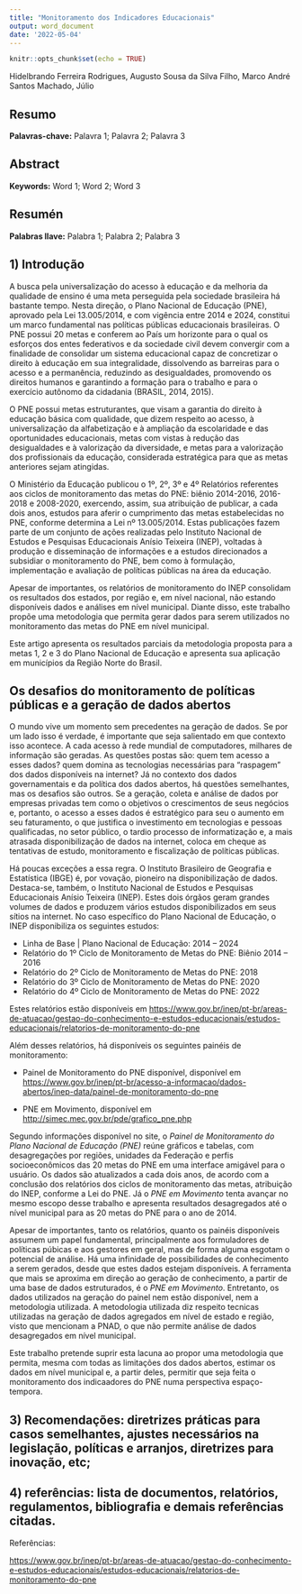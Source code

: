 ```yaml
---
title: "Monitoramento dos Indicadores Educacionais"
output: word_document
date: '2022-05-04'
---
```


```r
knitr::opts_chunk$set(echo = TRUE)
```

Hidelbrando Ferreira Rodrigues, Augusto Sousa da Silva Filho, Marco André Santos Machado, Júlio

## Resumo



**Palavras-chave:** Palavra 1; Palavra 2; Palavra 3

## Abstract


**Keywords:** Word 1; Word 2; Word 3

## Resumén


**Palabras llave:** Palabra 1; Palabra 2; Palabra 3


## 1) Introdução

A busca pela universalização do acesso à educação e da melhoria da qualidade de ensino é uma meta perseguida pela sociedade brasileira há bastante tempo. Nesta direção, o Plano Nacional de Educação (PNE), aprovado pela Lei 13.005/2014, e com vigência entre 2014 e 2024, constitui um marco fundamental nas políticas públicas educacionais brasileiras. O PNE possui 20 metas e conferem ao País um horizonte para o qual os esforços dos entes federativos e da sociedade civil devem convergir com a finalidade de consolidar um sistema educacional capaz de concretizar o direito à educação em sua integralidade, dissolvendo as barreiras para o acesso e a permanência, reduzindo as desigualdades, promovendo os direitos humanos e garantindo a formação para o trabalho e para o exercício autônomo da cidadania (BRASIL, 2014, 2015).

O PNE possui metas estruturantes, que visam a garantia do direito à educação básica com qualidade, que dizem respeito ao acesso, à universalização da alfabetização e à ampliação da escolaridade e das oportunidades educacionais, metas com vistas à redução das desigualdades e à valorização da diversidade, e metas para a valorização dos profissionais da educação, considerada estratégica para que as metas anteriores sejam atingidas.

O Ministério da Educação publicou o 1º, 2º, 3º e 4º Relatórios referentes aos ciclos de monitoramento das metas do PNE: biênio 2014-2016, 2016-2018 e 2008-2020, exercendo, assim, sua atribuição de publicar, a cada dois anos, estudos para aferir o cumprimento das metas estabelecidas no PNE, conforme determina a Lei nº 13.005/2014. Estas publicações fazem parte de um conjunto de ações realizadas pelo Instituto Nacional de Estudos e Pesquisas Educacionais Anísio Teixeira (INEP), voltadas à produção e disseminação de informações e a estudos direcionados a subsidiar o monitoramento do PNE, bem como à formulação, implementação e avaliação de políticas públicas na área da educação.

Apesar de importantes, os relatórios de monitoramento do INEP consolidam os resultados dos estados, por região e, em nível nacional, não estando disponíveis dados e análises em nível municipal. Diante disso, este trabalho propõe uma metodologia que permita gerar dados para serem utilizados no monitoramento das metas do PNE em nível municipal. 

Este artigo apresenta os resultados parciais da metodologia proposta para a metas 1, 2 e 3 do Plano Nacional de Educação e apresenta sua aplicação em municípios da Região Norte do Brasil.

## Os desafios do monitoramento de políticas públicas e a geração de dados abertos

O mundo vive um momento sem precedentes na geração de dados. Se por um lado isso é verdade, é importante que seja salientado em que contexto isso acontece. A cada acesso à rede mundial de computadores, milhares de informação são geradas. As questões postas são: quem tem acesso a esses dados? quem domina as tecnologias necessárias para "raspagem" dos dados disponíveis na internet? Já no contexto dos dados governamentais e da política dos dados abertos, há questões semelhantes, mas os desafios são outros. Se a geração, coleta e análise de dados por empresas privadas tem como o objetivos o crescimentos de seus negócios e, portanto, o acesso a esses dados é estratégico para seu o aumento em seu faturamento, o que justifica o investimento em tecnologias e pessoas qualificadas, no setor público, o tardio processo de informatização e, a mais atrasada disponibilização de dados na internet, coloca em cheque as tentativas de estudo, monitoramento e fiscalização de políticas públicas.

Há poucas exceções a essa regra. O Instituto Brasileiro de Geografia e Estatística (IBGE) é, por vovação, pioneiro na disponibilização de dados. Destaca-se, também, o Instituto Nacional de Estudos e Pesquisas Educacionais Anísio Teixeira (INEP). Estes dois órgãos geram grandes volumes de dados e produzem vários estudos disponibilizados em seus sítios na internet. No caso específico do Plano Nacional de Educação, o INEP disponibiliza os seguintes estudos:

* Linha de Base | Plano Nacional de Educação: 2014 – 2024
* Relatório do 1º Ciclo de Monitoramento de Metas do PNE: Biênio 2014 – 2016
* Relatório do 2º Ciclo de Monitoramento de Metas do PNE: 2018
* Relatório do 3º Ciclo de Monitoramento de Metas do PNE: 2020 
* Relatório do 4º Ciclo de Monitoramento de Metas do PNE: 2022

Estes relatórios estão disponíveis em <https://www.gov.br/inep/pt-br/areas-de-atuacao/gestao-do-conhecimento-e-estudos-educacionais/estudos-educacionais/relatorios-de-monitoramento-do-pne>

Além desses relatórios, há disponíveis os seguintes painéis de monitoramento:

* Painel de Monitoramento do PNE disponível, disponível em <https://www.gov.br/inep/pt-br/acesso-a-informacao/dados-abertos/inep-data/painel-de-monitoramento-do-pne>

* PNE em Movimento, disponível em <http://simec.mec.gov.br/pde/grafico_pne.php>

Segundo informações disponível no site, o *Painel de Monitoramento do Plano Nacional de Educação (PNE)* reúne gráficos e tabelas, com desagregações por regiões, unidades da Federação e perfis socioeconômicos das 20 metas do PNE em uma interface amigável para o usuário. Os dados são atualizados a cada dois anos, de acordo com a conclusão dos relatórios dos ciclos de monitoramento das metas, atribuição do INEP, conforme a Lei do PNE. Já o *PNE em Movimento* tenta avançar no mesmo escopo desse trabalho e apresenta resultados desagregados até o nível municipal para as 20 metas do PNE para o ano de 2014.

Apesar de importantes, tanto os relatórios, quanto os painéis disponíveis assumem um papel fundamental, principalmente aos formuladores de políticas púbicas e aos gestores em geral, mas de forma alguma esgotam o potencial de análise. Há uma infinidade de possibilidades de conhecimento a serem gerados, desde que estes dados estejam disponíveis. A ferramenta que mais se aproxima em direção ao geração de conhecimento, a partir de uma base de dados estruturados, é o *PNE em Movimento*. Entretanto, os dados utilizados na geração do painel nem estão disponível, nem a metodologia utilizada. A metodologia utilizada diz respeito tecnicas utilizadas na geração de dados agregados em nível de estado e região, visto que mencionam a PNAD, o que não permite análise de dados desagregados em nível municipal.

Este trabalho pretende suprir esta lacuna ao propor uma metodologia que permita, mesma com todas as limitações dos dados abertos, estimar os dados em nível municipal e, a partir deles, permitir que seja feita o monitoramento dos indicaadores do PNE numa perspectiva espaço-tempora.


## 3) Recomendações: diretrizes práticas para casos semelhantes, ajustes necessários na legislação, políticas e arranjos, diretrizes para inovação, etc; 


## 4) referências: lista de documentos, relatórios, regulamentos, bibliografia e demais referências citadas.


Referências:

<https://www.gov.br/inep/pt-br/areas-de-atuacao/gestao-do-conhecimento-e-estudos-educacionais/estudos-educacionais/relatorios-de-monitoramento-do-pne>
